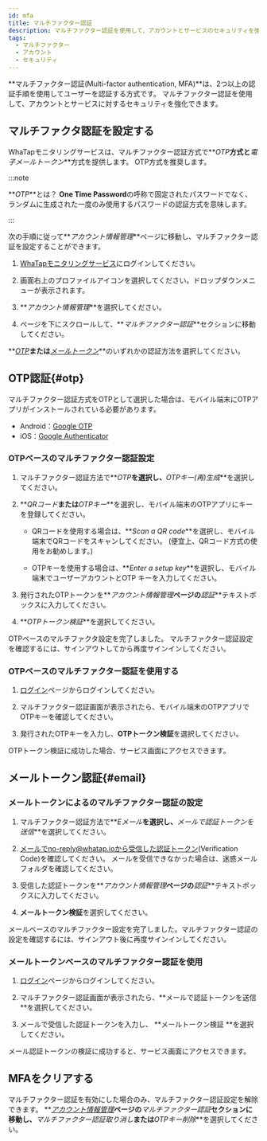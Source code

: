 ```yaml
---
id: mfa
title: マルチファクター認証
description: マルチファクター認証を使用して、アカウントとサービスのセキュリティを強化できます。
tags:
  - マルチファクター
  - アカウント
  - セキュリティ
---
```


**マルチファクター認証(Multi-factor authentication, MFA)**は、2つ以上の認証手順を使用してユーザーを認証する方式です。 マルチファクター認証を使用して、アカウントとサービスに対するセキュリティを強化できます。

## マルチファクタ認証を設定する

WhaTapモニタリングサービスは、マルチファクター認証方式で**_OTP_**方式と**_電子メールトークン_**方式を提供します。 OTP方式を推奨します。

:::note

**_OTP_**とは？ **One Time Password**の呼称で固定されたパスワードでなく、ランダムに生成された一度のみ使用するパスワードの認証方式を意味します。

:::

次の手順に従って**_アカウント情報管理_**ページに移動し、マルチファクター認証を設定することができます。

1.  [WhaTapモニタリングサービス](https://service.whatap.io)にログインしてください。

2.  画面右上のプロファイルアイコンを選択してください。ドロップダウンメニューが表示されます。

3.  **_アカウント情報管理_**を選択してください。

4.  ページを下にスクロールして、**_マルチファクター認証_**セクションに移動してください。

    <ImgLang img='account-mfa-section.png' desc='マルチファクター認証' />

**_[OTP](#otp)_**または**_[メールトークン](#email)_**のいずれかの認証方法を選択してください。

## OTP認証{#otp}

マルチファクター認証方式をOTPとして選択した場合は、モバイル端末にOTPアプリがインストールされている必要があります。

-   Android：[Google OTP](https://play.google.com/store/apps/details?id=com.google.android.apps.authenticator2)
-   iOS：[Google Authenticator](https://apps.apple.com/app/google-authenticator/id388497605)

### OTPベースのマルチファクター認証設定

<ImgLang img='account-mfa-otp.png' desc='OTP 認証選択' />

1.  マルチファクター認証方法で**_OTP_**を選択し、**_OTPキー(再)生成_**を選択してください。

2.  **_QRコード_**または**_OTPキー_**を選択し、モバイル端末のOTPアプリにキーを登録してください。

    -   QRコードを使用する場合は、**_Scan a QR code_**を選択し、モバイル端末でQRコードをスキャンしてください。 (便宜上、QRコード方式の使用をお勧めします。)

    -   OTPキーを使用する場合は、**_Enter a setup key_**を選択し、モバイル端末でユーザーアカウントとOTP キーを入力してください。

    <ImgLang img='account-mfa-google.png' desc='Google OTPアプリ' />

3.  発行されたOTPトークンを**_アカウント情報管理_**ページの**_認証_**テキストボックスに入力してください。 

4.  **_OTPトークン検証_**を選択してください。

OTPベースのマルチファクタ設定を完了しました。 マルチファクター認証設定を確認するには、サインアウトしてから再度サインインしてください。

### OTPベースのマルチファクター認証を使用する

1.  [ログイン](https://service.whatap.io/account/login)ページからログインしてください。

2.  マルチファクター認証画面が表示されたら、モバイル端末のOTPアプリでOTPキーを確認してください。

3.  発行されたOTPキーを入力し、**OTPトークン検証**を選択してください。

OTPトークン検証に成功した場合、サービス画面にアクセスできます。

## メールトークン認証{#email}

### メールトークンによるのマルチファクター認証の設定

<ImgLang img='account-mfa-email.png' desc='メールトークン認証選択' />

1.  マルチファクター認証方法で**_Eメール_**を選択し、**_メールで認証トークンを送信_**を選択してください。

2.  メールでno-reply@whatap.ioから受信した認証トークン(Verification Code)を確認してください。 メールを受信できなかった場合は、迷惑メールフォルダを確認してください。

3.  受信した認証トークンを**_アカウント情報管理_**ページの**_認証_**テキストボックスに入力してください。 

4.  **メールトークン検証**を選択してください。

メールベースのマルチファクター設定を完了しました。マルチファクター認証の設定を確認するには、サインアウト後に再度サインインしてください。

### メールトークンベースのマルチファクター認証を使用

1.  [ログイン](https://service.whatap.io/account/login)ページからログインしてください。

2.  マルチファクター認証画面が表示されたら、**メールで認証トークンを送信 **を選択してください。

3.  メールで受信した認証トークンを入力し、 **メールトークン検証 **を選択してください。

メール認証トークンの検証に成功すると、サービス画面にアクセスできます。

## MFAをクリアする

<ImgLang img='account-mfa-disable.png' desc='マルチファクター認証解除' />

マルチファクター認証を有効にした場合のみ、マルチファクター認証設定を解除できます。 **_[アカウント情報管理](https://service.whatap.io/v2/account/management)_**ページの**_マルチファクター認証_**セクションに移動し、**_マルチファクター認証取り消し_**または**_OTPキー削除_**を選択してください。
